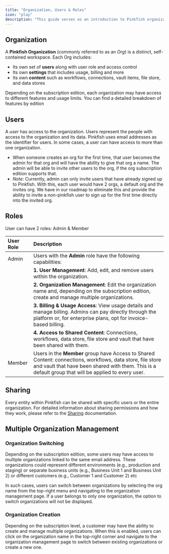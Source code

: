 ```yaml
---
title: "Organization, Users & Roles"
icon: "play"
description: "This guide serves as an introduction to Pinkfish organizations and users. It covers many of the concepts and terminology you would come across when managing or working within a Pinkfish organization. After reading this page, you should have a good understanding of the fundamentals for organizations users."
---
```


## **Organization**

A **Pinkfish Organization** (commonly referred to as an _Org_) is a distinct, self-contained workspace. Each Org includes:

- Its own set of **users** along with user role and access control
- Its own **settings** that includes usage, billing and more
- Its own **content** such as workflows, connections, vault items, file store, and data stores

Depending on the subscription edition, each organization may have access to different features and usage limits. You can find a detailed breakdown of features by edition

## **Users**

A _user_ has access to the organization. Users represent the people with access to the organization and its data. Pinkfish uses email addresses as the identifier for users. In some cases, a user can have access to more than one organization.

- When someone creates an org for the first time, that user becomes the admin for that org and will have the ability to give that org a name. The admin will be able to invite other users to the org, if the org subscription edition supports that.
- _Note_: Currently, admin can only invite users that have already signed up to Pinkfish. With this, each user would have 2 orgs, a default org and the invites org. We have in our roadmap to eliminate this and provide the ability to invite a non-pinkfish user to sign up for the first time directly into the invited org.

## **Roles**

User can have 2 roles: Admin & Member

| User Role | Description                                                                                                                                                                                                        |
| :-------- | :----------------------------------------------------------------------------------------------------------------------------------------------------------------------------------------------------------------- |
| Admin     | Users with the **Admin** role have the following capabilities:                                                                                                                                                     |
|           | **1. User Management**: Add, edit, and remove users within the organization.                                                                                                                                       |
|           | **2. Organization Management**: Edit the organization name and, depending on the subscription edition, create and manage multiple organizations.                                                                   |
|           | **3. Billing & Usage Access**: View usage details and manage billing. Admins can pay directly through the platform or, for enterprise plans, opt for invoice-based billing.                                        |
|           | **4. Access to Shared Content**: Connections, workflows, data store, file store and vault that have been shared with them.                                                                                         |
| Member    | Users in the **Member** group have Access to Shared Content: connections, workflows, data store, file store and vault that have been shared with them. This is a default group that will be applied to every user. |

## **Sharing**

Every entity within Pinkfish can be shared with specific users or the entire organization. For detailed information about sharing permissions and how they work, please refer to the [Sharing](/essentials/sharing) documentation.

## **Multiple Organization Management**

### Organization Switching

Depending on the subscription edition, some users may have access to multiple organizations linked to the same email address. These organizations could represent different environments (e.g., production and staging) or separate business units (e.g., Business Unit 1 and Business Unit 2) or different customers (e.g., Customer 1 and Customer 2) etc

In such cases, users can switch between organizations by selecting the org name from the top-right menu and navigating to the organization management page. If a user belongs to only one organization, the option to switch organizations will not be displayed.

### Organization Creation

Depending on the subscription level, a customer may have the ability to create and manage multiple organizations. When this is enabled, users can click on the organization name in the top-right corner and navigate to the organization management page to switch between existing organizations or create a new one.
